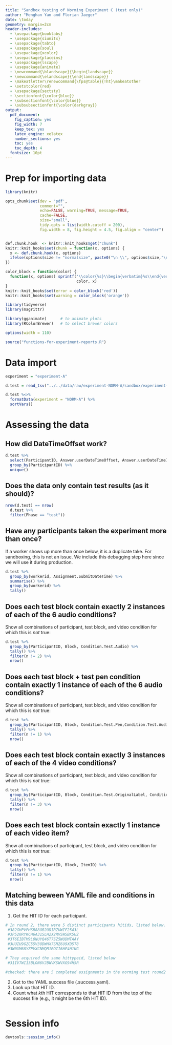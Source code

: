 ```yaml
---
title: "Sandbox testing of Norming Experiment C (test only)"
author: "Menghan Yan and Florian Jaeger"
date: \today
geometry: margin=2cm
header-includes:
  - \usepackage{booktabs}
  - \usepackage{siunitx}
  - \usepackage{tabto}
  - \usepackage{soul}
  - \usepackage{xcolor}
  - \usepackage{placeins}
  - \usepackage{lscape}
  - \usepackage{animate}
  - \newcommand{\blandscape}{\begin{landscape}}
  - \newcommand{\elandscape}{\end{landscape}}
  - \makeatletter\renewcommand{\fps@table}{!ht}\makeatother
  - \setstcolor{red}
  - \usepackage{sectsty}
  - \sectionfont{\color{blue}} 
  - \subsectionfont{\color{blue}}
  - \subsubsectionfont{\color{darkgray}}
output:
  pdf_document: 
    fig_caption: yes
    fig_width: 7
    keep_tex: yes
    latex_engine: xelatex
    number_sections: yes
    toc: yes
    toc_depth: 4
  fontsize: 10pt
---
```


# Prep for importing data

```r
library(knitr)

opts_chunk$set(dev = 'pdf',
               comment="", 
               echo=FALSE, warning=TRUE, message=TRUE,
               cache=FALSE, 
               size="small",
               tidy.opts = list(width.cutoff = 200),
               fig.width = 8, fig.height = 4.5, fig.align = "center")


def.chunk.hook  <- knitr::knit_hooks$get("chunk")
knitr::knit_hooks$set(chunk = function(x, options) {
  x <- def.chunk.hook(x, options)
  ifelse(options$size != "normalsize", paste0("\n \\", options$size,"\n\n", x, "\n\n \\normalsize"), x)
})

color_block = function(color) {
  function(x, options) sprintf('\\color{%s}\\begin{verbatim}%s\\end{verbatim}\\color{black}',
                               color, x)
}
knitr::knit_hooks$set(error = color_block('red'))
knitr::knit_hooks$set(warning = color_block('orange'))
```

```r
library(tidyverse)
library(magrittr)

library(gganimate)      # to animate plots
library(RColorBrewer)   # to select brewer colors
```

```r
options(width = 110)
```

```r
source("functions-for-experiment-reports.R")
```

# Data import
```r
experiment = "experiment-A"

d.test = read_tsv("../../data/raw/experiment-NORM-A/sandbox/experiment-NORM-A-sandbox.results.batch1.tab")

d.test %<>%
  formatData(experiment = "NORM-A") %>%
  sortVars()
```


# Assessing the data

## How did DateTimeOffset work?
```r
d.test %>%
  select(ParticipantID, Answer.userDateTimeOffset, Answer.userDateTime) %>%
  group_by(ParticipantID) %>%
  unique()
```

## Does the data only contain test results (as it should)?

```r
nrow(d.test) == nrow(
  d.test %>% 
  filter(Phase == "test"))
```

## Have any participants taken the experiment more than once?

If a worker shows up more than once below, it is a duplicate take. For sandboxing, this is not an issue. We include this debugging step here since we will use it during production.

```r
d.test %>%
  group_by(workerid, Assignment.SubmitDateTime) %>%
  summarise() %>%
  group_by(workerid) %>%
  tally()
```

## Does each test block contain exactly 2 instances of each of the 6 audio conditions?


Show all combinations of participant, test block, and video condition for which this is *not* true:
```r
d.test %>%
  group_by(ParticipantID, Block, Condition.Test.Audio) %>%
  tally() %>%
  filter(n != 2) %>%
  nrow()
```
## Does each test block + test pen condition contain exactly 1 instance of each of the 6 audio conditions?

Show all combinations of participant, test block, and video condition for which this is *not* true:

```r
d.test %>%
  group_by(ParticipantID, Block, Condition.Test.Pen,Condition.Test.Audio) %>%
  tally() %>%
  filter(n != 1) %>%
  nrow()
```

## Does each test block contain exactly 3 instances of each of the 4 video conditions?

Show all combinations of participant, test block, and video condition for which this is *not* true:

```r
d.test %>%
  group_by(ParticipantID, Block, Condition.Test.OriginalLabel, Condition.Test.Pen) %>%
  tally() %>%
  filter(n != 3) %>%
  nrow()
```

## Does each test block contain exactly 1 instance of each video item?

Show all combinations of participant, test block, and video condition for which this is *not* true:

```r
d.test %>%
  group_by(ParticipantID, Block, ItemID) %>%
  tally() %>%
  filter(n != 1) %>%
  nrow()
```

## Matching beween YAML file and conditions in this data

 1. Get the HIT ID for each participant. 
```r
# In round 2, there were 5 distinct participants hitids, listed below.
 #382GHPVPHSR88OB2ODIRZUWIF2543L
 #3P520RYKCH6A31SLH2X2RVSWSBK5UZ                                      
 #3T6EIBTM9LONUYQ46T7SZ5WODMTAAY                                       
 #3UUIU9GZC55V3ODWHX7SMZ6U9XD5T8                                     
 #3W0XM68YZPVXCNMQM1ROII6HE4H1KG

# They acquired the same hittypeid, listed below
 #31IV7WI13BLON6VJBWVKSWVXG94H5R  

#checked: there are 5 completed assignments in the norming test round2 
```
 
 2. Got to the YAML success file (.success.yaml). 
 3. Look up that HIT ID.
 4. Count what *k*th HIT corresponds to that HIT ID from the top of the success file (e.g., it might be the 6th HIT ID).
 
```r

```
 

# Session info
```r
devtools::session_info()
```
